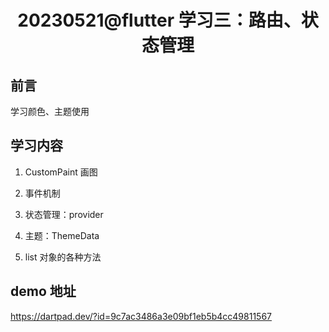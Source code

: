 # <center>20230521@flutter 学习三：路由、状态管理</center>

## 前言

学习颜色、主题使用

## 学习内容

1. CustomPaint 画图

2. 事件机制

3. 状态管理：provider

4. 主题：ThemeData

5. list 对象的各种方法

## demo 地址

https://dartpad.dev/?id=9c7ac3486a3e09bf1eb5b4cc49811567
